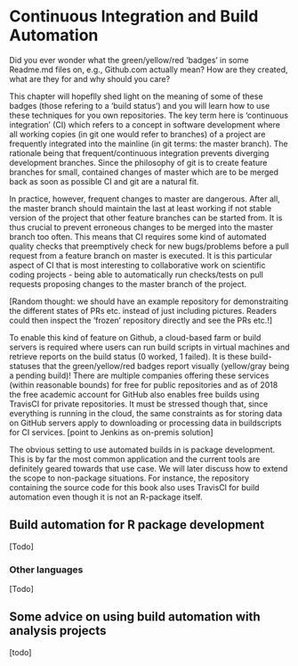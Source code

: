 # Continuous Integration and Build Automation

Did you ever wonder what the green/yellow/red 'badges' in some Readme.md files
on, e.g., Github.com actually mean? 
How are they created, what are they for and why should you care?

This chapter will hopeflly shed light on the meaning of some of these badges 
(those refering to a 'build status') and you will learn how to use these
techniques for you own repositories.
The key term here is 'continuous integration' (CI) which refers to a concept in 
software development where all working copies 
(in git one would refer to branches) of a project are frequently integrated into
the mainline (in git terms: the master branch).
The rationale being that frequent/continuous integration prevents diverging 
development branches.
Since the philosophy of git is to create feature branches for small, contained 
changes of master which are to be merged back as soon as possible CI and git
are a natural fit.

In practice, however, frequent changes to master are dangerous. 
After all, the master branch should maintain the last at least working if not
stable version of the project that other feature branches can be started from.
It is thus crucial to prevent erroneous changes to be merged into the master 
branch too often.
This means that CI requires some kind of automated quality checks that 
preemptively check for new bugs/problems before a pull request from a feature 
branch on master is executed.
It is this particular aspect of CI that is most interesting to collaborative
work on scientific coding projects - being able to automatically run 
checks/tests on pull requests proposing changes to the master branch of the 
project.

[Random thought: we should have an example repository for demonstraiting the different states of PRs etc. instead of just including pictures. Readers could then inspect the
'frozen' repository directly and see the PRs etc.!]

To enable this kind of feature on Github, a cloud-based farm or build servers
is required where users can run build scripts in virtual machines and retrieve
reports on the build status (0 worked, 1 failed). 
It is these build-statuses that the green/yellow/red badges report visually 
(yellow/gray being a pending build)!
There are multiple companies offering these services (within reasonable bounds)
for free for public repositories and as of 2018 the free academic account for
GitHub also enables free builds using TravisCI for private repositories.
It must be stressed though that, since everything is running in the cloud,
the same constraints as for storing data on GitHub servers apply to downloading 
or processing data in buildscripts for CI services.
[point to Jenkins as on-premis solution]

The obvious setting to use automated builds in is package development.
This is by far the most common application and the current tools are definitely
geared towards that use case. 
We will later discuss how to extend the scope to non-package situations.
For instance, the repository containing the source code for this book also
uses TravisCI for build automation even though it is not an R-package itself.



## Build automation for R package development 

[Todo]


### Other languages

[Todo]



## Some advice on using build automation with analysis projects

[todo]
